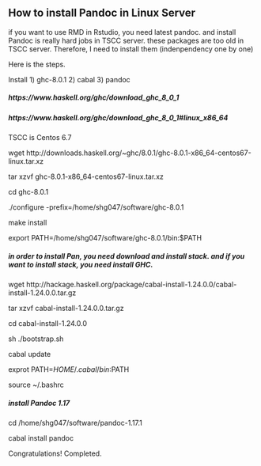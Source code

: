 ## How to install Pandoc in Linux Server

if you want to use RMD in Rstudio, you need latest pandoc. and install Pandoc is really hard jobs in TSCC server. these packages are too old in TSCC server. 
Therefore, I need to install them (indenpendency one by one)

Here is the steps.

Install 1) ghc-8.0.1  2) cabal  3) pandoc

##### https://www.haskell.org/ghc/download_ghc_8_0_1
##### https://www.haskell.org/ghc/download_ghc_8_0_1#linux_x86_64
TSCC is Centos 6.7

wget http://downloads.haskell.org/~ghc/8.0.1/ghc-8.0.1-x86_64-centos67-linux.tar.xz

tar xzvf ghc-8.0.1-x86_64-centos67-linux.tar.xz

cd ghc-8.0.1

./configure -prefix=/home/shg047/software/ghc-8.0.1

make install

export PATH=/home/shg047/software/ghc-8.0.1/bin:$PATH

##### in order to install Pan, you need download and install stack. and if you want to install stack, you need install GHC.

wget http://hackage.haskell.org/package/cabal-install-1.24.0.0/cabal-install-1.24.0.0.tar.gz

tar xzvf cabal-install-1.24.0.0.tar.gz

cd cabal-install-1.24.0.0

sh ./bootstrap.sh

cabal update

exprot PATH=$HOME/.cabal/bin:$PATH

source ~/.bashrc

##### install Pandoc 1.17
cd /home/shg047/software/pandoc-1.17.1

cabal install pandoc

Congratulations! Completed.
